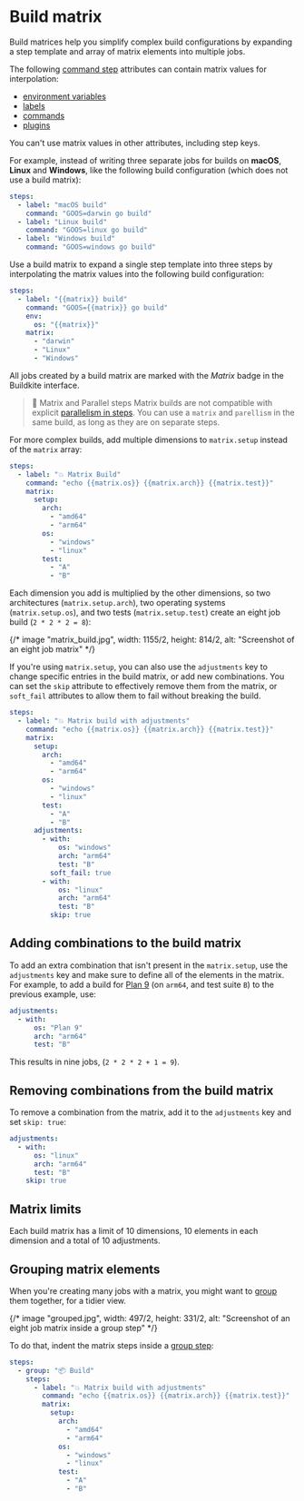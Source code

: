 # Build matrix

Build matrices help you simplify complex build configurations by expanding a step template and array of matrix elements into multiple jobs.

The following [command step](/docs/pipelines/command-step) attributes can contain matrix values for interpolation:

- [environment variables](/docs/pipelines/environment-variables)
- [labels](/docs/pipelines/command-step#label)
- [commands](/docs/pipelines/command-step#command-step-attributes)
- [plugins](/docs/pipelines/command-step#plugins)

You can't use matrix values in other attributes, including step keys.

For example, instead of writing three separate jobs for builds on **macOS**, **Linux** and **Windows**, like the following build configuration (which does not use a build matrix):

```yaml
steps:
  - label: "macOS build"
    command: "GOOS=darwin go build"
  - label: "Linux build"
    command: "GOOS=linux go build"
  - label: "Windows build"
    command: "GOOS=windows go build"
```

Use a build matrix to expand a single step template into three steps by interpolating the matrix values into the following build configuration:

```yaml
steps:
  - label: "{{matrix}} build"
    command: "GOOS={{matrix}} go build"
    env:
      os: "{{matrix}}"
    matrix:
      - "darwin"
      - "Linux"
      - "Windows"
```

All jobs created by a build matrix are marked with the _Matrix_ badge in the Buildkite interface.

> 📘 Matrix and Parallel steps
> Matrix builds are not compatible with explicit <a href="/docs/tutorials/parallel-builds#parallel-jobs">parallelism in steps</a>. You can use a <code>matrix</code> and <code>parellism</code> in the same build, as long as they are on separate steps.

For more complex builds, add multiple dimensions to `matrix.setup` instead of the `matrix` array:

```yaml
steps:
  - label: "💥 Matrix Build"
    command: "echo {{matrix.os}} {{matrix.arch}} {{matrix.test}}"
    matrix:
      setup:
        arch:
          - "amd64"
          - "arm64"
        os:
          - "windows"
          - "linux"
        test:
          - "A"
          - "B"
```

Each dimension you add is multiplied by the other dimensions, so two architectures (`matrix.setup.arch`), two operating systems (`matrix.setup.os`), and two tests (`matrix.setup.test`) create an eight job build (`2 * 2 * 2 = 8`):

{/* image "matrix_build.jpg", width: 1155/2, height: 814/2, alt: "Screenshot of an eight job matrix" */}

If you're using `matrix.setup`, you can also use the `adjustments` key to change specific entries in the build matrix, or add new combinations. You can set the `skip` attribute to effectively remove them from the matrix, or `soft_fail` attributes to allow them to fail without breaking the build.

```yaml
steps:
  - label: "💥 Matrix build with adjustments"
    command: "echo {{matrix.os}} {{matrix.arch}} {{matrix.test}}"
    matrix:
      setup:
        arch:
          - "amd64"
          - "arm64"
        os:
          - "windows"
          - "linux"
        test:
          - "A"
          - "B"
      adjustments:
        - with:
            os: "windows"
            arch: "arm64"
            test: "B"
          soft_fail: true
        - with:
            os: "linux"
            arch: "arm64"
            test: "B"
          skip: true
```

## Adding combinations to the build matrix

To add an extra combination that isn't present in the `matrix.setup`, use the `adjustments` key and make sure to define all of the elements in the matrix. For example, to add a build for [Plan 9](https://en.wikipedia.org/wiki/Plan_9_from_Bell_Labs) (on `arm64`, and test suite `B`) to the previous example, use:

```yaml
adjustments:
  - with:
      os: "Plan 9"
      arch: "arm64"
      test: "B"
```

This results in nine jobs, (`2 * 2 * 2 + 1 = 9`).

## Removing combinations from the build matrix

To remove a combination from the matrix, add it to the `adjustments` key and set `skip: true`:

```yaml
adjustments:
  - with:
      os: "linux"
      arch: "arm64"
      test: "B"
    skip: true
```

## Matrix limits

Each build matrix has a limit of 10 dimensions, 10 elements in each dimension and a total of 10 adjustments.

## Grouping matrix elements

When you're creating many jobs with a matrix, you might want to [group](/docs/pipelines/group-step) them together, for a tidier view.

{/* image "grouped.jpg", width: 497/2, height: 331/2, alt: "Screenshot of an eight job matrix inside a group step" */}

To do that, indent the matrix steps inside a [group step](/docs/pipelines/group-step):

```yaml
steps:
  - group: "📦 Build"
    steps:
      - label: "💥 Matrix build with adjustments"
        command: "echo {{matrix.os}} {{matrix.arch}} {{matrix.test}}"
        matrix:
          setup:
            arch:
              - "amd64"
              - "arm64"
            os:
              - "windows"
              - "linux"
            test:
              - "A"
              - "B"
```
